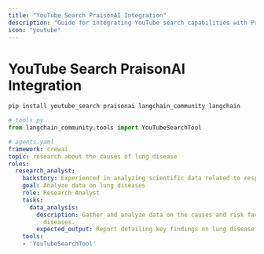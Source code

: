 ```yaml
---
title: "YouTube Search PraisonAI Integration"
description: "Guide for integrating YouTube search capabilities with PraisonAI agents using the YouTube Search API"
icon: "youtube"
---
```


# YouTube Search PraisonAI Integration

```bash
pip install youtube_search praisonai langchain_community langchain
```

```python
# tools.py
from langchain_community.tools import YouTubeSearchTool
```

```yaml
# agents.yaml
framework: crewai
topic: research about the causes of lung disease
roles:
  research_analyst:
    backstory: Experienced in analyzing scientific data related to respiratory health.
    goal: Analyze data on lung diseases
    role: Research Analyst
    tasks:
      data_analysis:
        description: Gather and analyze data on the causes and risk factors of lung
          diseases.
        expected_output: Report detailing key findings on lung disease causes.
    tools:
    - 'YouTubeSearchTool'
```